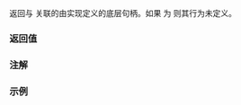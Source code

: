 {{cpp/io/basic_fstream/title |native_handle}}
{{cpp/io/basic_fstream/navbar}}
{{ddcl|since=c++26|
native_handle_type native_handle() const noexcept;
}}

返回与 {{tt|basic_filebuf}} 关联的由实现定义的底层句柄。如果 {{c|is_open()}} 为 {{c|false}} 则其行为未定义。

===返回值===
{{c|rdbuf()-&gt;native_handle()}}

===注解===
{{feature test macro|__cpp_lib_fstream_native_handle|std=C++26|value=202306L|原生句柄支持}}

===示例===
{{todo|example}}

{{langlinks|de|en|es|fr|it|ja|pl|pt|ru}}